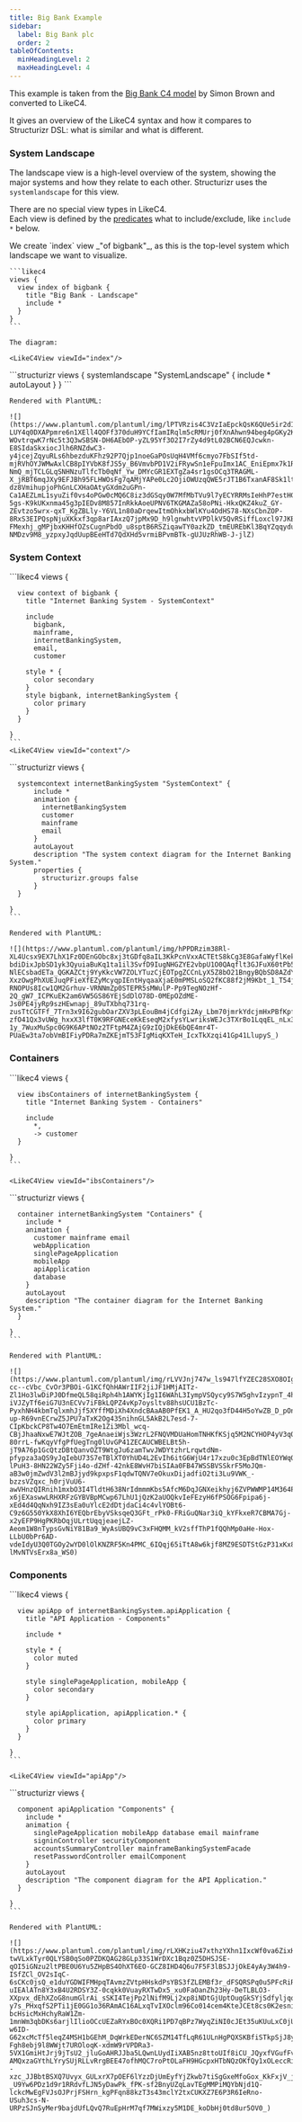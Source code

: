 ```yaml
---
title: Big Bank Example
sidebar:
  label: Big Bank plc
  order: 2
tableOfContents:
  minHeadingLevel: 2
  maxHeadingLevel: 4  
---
```



This example is taken from the [Big Bank C4 model](https://structurizr.com/dsl?example=big-bank-plc) by Simon Brown and converted to LikeC4.

It gives an overview of the LikeC4 syntax and how it compares to Structurizr DSL: what is similar and what is different.

<LinkCard
  title="Big Bank in playground"
  description="Explore the model and play with this example in the LikeC4 playground"
  href="https://playground.likec4.dev/w/bigbank/"
  target="_blank"
/>

### System Landscape

The landscape view is a high-level overview of the system, showing the major systems and how they relate to each other.
Structurizr uses the `systemlandscape` for this view.

There are no special view types in LikeC4.  
Each view is defined by the [predicates](/dsl/views/#view-predicates) what to include/exclude, like `include *` below.

<Tabs syncKey="label">
  <Tab label='likec4'>
    We create `index` view _"of bigbank"_, as this is the top-level system which landscape we want to visualize.
    
    ```likec4
    views {
      view index of bigbank {
        title "Big Bank - Landscape"
        include *
      }
    }
    ```

    The diagram:

    <LikeC4View viewId="index"/>

  </Tab>
  <Tab label='structurizr'>
    ```structurizr
    views {
      systemlandscape "SystemLandscape" {
        include *
        autoLayout
      }
    }
    ```

    Rendered with PlantUML:

    ![](https://www.plantuml.com/plantuml/img/lPTVRzis4C3VzIaEpckQsK6QUe5ir2dIOS223dEsFYHzeAcJJPWYDHvT9olwtNUa9LlnfCpjiiX0uf2ykz_zfVAMl71-LUY4q0DXAPpmre6n1XEll4QOFf370duH9YCfIamIRqlm5cRMUrj0fXnAhwn94beg4pGKy2K14CxPzNjh_5JzXJ3eyrA6kLXfVuFtVgBLt1HeF4Z-WOvtrqwK7rNc5t3Q3wSBSN-DH6AEbOP-yZL95Yf3O2I7rZy4d9tL02BCN6EQJcwkn-E8SIdaSkxiocJlh6RNZdwC3-y4jcejZqyuRLs6hbezduKFhz92P7Qjp1noeGaPOsUqH4VMf6cmyo7FbSIf5td-mjRVhOYJWMwAxlCB8pIYVbK8fJS5y_B6VmvbPD1V2iFRywSn1eFpuImx1AC_EniEpmx7k1RAvBo61t7yJ-NmQ_mjTCLGLqSNHNzuTlfcTb0qNf_Yw_DMYcGR1EXTgZa4sr1gsOCq3TRAGML-X_jRBT6mqJXy9EFJBh95FLHWOsFg7qAMjYAPe0Lc2OjiOWUzqQWE5rJT1B6TxanAF8Sk1ltnxIQ-dz8VmihupjoPhGnLCXHaOAtyGXdm2uGPn-Ca1AEZLmL1syuZif0vs4oPGw0cMQ6C8iz3dGSqy0W7MfMbTVu9l7yECYRRMsIeHhP7estHGrLnrRNHn9lQtA-5gs-K9kUKxnma45g3pIEDv8M857InRkkAoeUPNV6TKGMAZa58oPNi-HkxQKZ4kuZ_GY-ZEvtzo5wrx-qxT_KgZBLly-Y6VL1n80aDrqewItmOhkxbWlKYu4OdHS78-NXsCbnZOP-8RxS3EIPQspNjuXKkxf3qp8arIAxzQ7jpMx9D_h9lgnwhtvVPDlkV5QvRSiffLoxcl97JKBA5M2AKuY6yBL3axHhrx47hLfXEkoQgX-FMexhj_gMPjbxKHHfOZsCugnPbdO_u8sptB6RSZiqawTY0azkZD_tmEUREbKl3BqYZqqydutR7uG9wgGnJyg8I6__1qQUQa76rC18RaQPjg655hAYNj6lk16blgXQIdz3lG9hra3jRF2DGev5QAAR8BxPrFrO6cXATQhiozBI9q06zRyzksytGOcb2Iu8_LqXn2B8fBkd79pOLFXpVtg36Si7l-NMDzv9M8_yzpxyJqdUupBEeHTd7QdXHd5vrmiBPvmBTk-gUJUzRhWB-J-jlZ)

  </Tab>
</Tabs>


### System Context

<Tabs syncKey="label">
  <Tab label='likec4'>
    ```likec4
    views {

      view context of bigbank {
        title "Internet Banking System - SystemContext"

        include
          bigbank,
          mainframe,
          internetBankingSystem,
          email,
          customer

        style * {
          color secondary
        }
        style bigbank, internetBankingSystem {
          color primary
        }
      }

    }
    ```
    <LikeC4View viewId="context"/>

  </Tab>
  <Tab label='structurizr'>
    ```structurizr
    views {

      systemcontext internetBankingSystem "SystemContext" {
          include *
          animation {
            internetBankingSystem
            customer
            mainframe
            email
          }
          autoLayout
          description "The system context diagram for the Internet Banking System."
          properties {
            structurizr.groups false
          }
      }

    }
    ```

    Rendered with PlantUML:

    ![](https://www.plantuml.com/plantuml/img/hPPDRzim38Rl-XL4Ucsx9EX7LhX1Fz0DEnGObc8xj3tGDfq8aIL3KkPcnVxxACTEtS8kCg3E8GafaWyflKekd4VhLxaIZZmuAj2YDnQqqIIyz8hWc_PaDNklK2-bdiDixJpbSD1yk3QyuiaBuKq1ta1il3SvfD9IugNHGZYE2vbpU1O0QAqflt3GJFuX60tPb5A6A-NlECsbadETa_QGKAZCtj9YyKkcVW7ZOLYTuzCjEOTpgZCCnLyX5Z8bO21BngyBQbSD8AZdYgBe9aUfDk3JQOLpXSboRirAfzT6SUjxdwk7FO6njcNL4rORcvAjhITnUB7LBJ0rPHXEXieHutGMRqPPJ_9zZD7eP1Adks0CuwF9v6XtZ5kKEcCRxSJnmUCeo3gZe-XxzOwgPhXUEJuqPFieXfEZyMcyqpIEntHyqaaXjaE0mPMSLoSQ2fKC88f2jM9Kbt_1_T54j6gq5kybrTCTiaNTDM1JO-RNOPUs8Icw1QM2Grhuv-VRNNmZp0STEPR5sMWulP-Pp9TegNOzHf-2Q_gW7_ICPKuEK2am6VW5GS86YEjSdDlO78D-0MEpOZdME-Js0PE4jyRp9szHEwnapj_89uTXbhq731rq-zusTtCGTFf_7Trn3x9I62gubOarZXV3pLEouBm4jCdfgi2Ay_Lbm70jmrkYdcjmHxPBfKpfNcOOxidVaigEEVDMI5ljGslEg5E-zfO41Qx3vUWg_hxxX3lfT0K9RFGNEceKkEseqM2xfysYLwriksWEJc3TXrBo1LqqEL_nLx3zWcVS7gSGFGuulDyx7ORNlb_8PAdvz-1y_7WuxMuSpc0G9K6APtNOz2TFtpM4ZAjG9zIQjDkE6bQE4mr4T-PUaEw3ta7obVmBIFiyPDRa7mZKEjmT53FIgMiqKXTeH_IcxTkXzqi41Gp41LlupyS_)

  </Tab>
</Tabs>



### Containers

<Tabs syncKey="label">
  <Tab label='likec4'>
    ```likec4
    views {

      view ibsContainers of internetBankingSystem {
        title "Internet Banking System - Containers"

        include
          *,
          -> customer
      }

    }
    ```

    <LikeC4View viewId="ibsContainers"/>

  </Tab>
  <Tab label='structurizr'>
    ```structurizr
    views {

      container internetBankingSystem "Containers" {
        include *
        animation {
          customer mainframe email
          webApplication
          singlePageApplication
          mobileApp
          apiApplication
          database
        }
        autoLayout
        description "The container diagram for the Internet Banking System."
      }

    }
    ```

    Rendered with PlantUML:

    ![](https://www.plantuml.com/plantuml/img/rLVVJnj747w_ls947lfYZEC28SXO8OIgYUB6xQ4a4kHXxcvihxZRFUtkOMZL_xspzuipt1aZA6hn0_B-cc--cVbc_CvOr3PBOi-G1KCfQhHAWrIIF2jiJF1HMjAITz-Zl1Ho3lwDiPJ0DfmeQL58qiRph4h1AWYKjIg1I6WAhL3IympVSQycy9S7W5ghvIzypnT_4hmUy594CynYUqRNzZWMSvcGj12IiygxIutfDn7P1Gm7xdI2rnCo1kTKlZ3m_lQyXOW869KcPMzIQbfrG53EOngDAazAHme_-iVJZyTf6eiG7U3nECVv7iFBkLQPZ4vKp7oysltv88hsUCU1BzTc-PyxhNH4kbmTqlxmhJjf5XYffMDiXh4XndcBAaAB0PfEK1_A_HU2qo3fD44H5oYwZB_D_pOnlX-up-R69vnECrwZ5JPU7aTxK2Og435nihnGL5AkB2L7esd-7-CIpKbckCP8Tw4O7EmEtmIRe1Zi3Mbl_wcq-CBjJhaaNxwE7WJtZOB_7geAnaeiWjs3WzrL2FNQVMDUaHomTNHKfKSjq5M2NCYHOP4yV3qOdnU7VenstChuGbx8OmZBSw1cO1S40T_lmLAmsARLcsuDC0oPB6lwMx0k6z50nwPNC-80rrL-fwKqyVfgPfUegTng0lUvGP41ZECAUCWBELBt5h-jT9A76p1GcQtzDBtQanvOZT9WtgJu6zamTwvJWDYtzhrLrqwtdNm-pfypza3aQS9yJqIebU73S7eTBlXT0YhUD4L2EvIh6itG6WjU4r17xzu0c3EpBdTNlEOYWqQLDP-lPuH3-8HN22WZy5Fji4o-dZHf-42nkE8WvH7biSIAa0FB47WSSBVSSkrF5MoJQm-aB3w0jmZwdV3l2mBJjyd9kpxpsF1qdwTQNV7eOkuxDijadfiO2ti3Lu9VWK_-bzzsVZqxc_h0rjVuU6-awVHnzQIRnih1mxbO3I4TldtH638NrIdmmmKbs5AfcM6DqJGNXeikhyj6ZVPWWMP14M364PQsX0AXfiXzPRtBovQ7FeZLl56h3qvEdLvNP-x6jEXaswwLRHXRFzGYBVBpMCwp67LhU1jQzK2aUOQkvIeFEzyH6fPSOG6Fpipa6j-xEd4d4QqNxh9IZ3sEa0uYlcE2dDtjdaCi4c4vlYOBt6-C9z6G550YkX8XhI6YEQbrEbyVSksqeQ3GFt_rPk0-FRiGuQNar3iQ_kYFkxeR7CBMA7Gj-x2yEFP9HgPKRbOqjULrtUqqjeaejLZ-Aeom1W8nTypsGvNiY81Ba9_WyAsUBQ9vC3xFHQMM_kV2sffThP1fQQhMp0aHe-Hox-LLbU0bPr6AD-vdeIdyU3Q0TGOy2wYD0lOlKNZRF5Kn4PMC_6IQqj65iTtA8w6kjf8MZ9ESDTStGzP31xKx8MzRtMrMFXJ3_mVUEsOV2RfkjlVX_a78aZFJAibpTAbPTTU3zd__l7DsCdqknEtpyHE9_Jxv_BoyDeL-lMvNTVsErx8a_WS0)

  </Tab>
</Tabs>

### Components

<Tabs syncKey="label">
  <Tab label='likec4'>
    ```likec4
    views {

      view apiApp of internetBankingSystem.apiApplication {
        title "API Application - Components"

        include *

        style * {
          color muted
        }

        style singlePageApplication, mobileApp {
          color secondary
        }

        style apiApplication, apiApplication.* {
          color primary
        }
      }

    }
    ```

    <LikeC4View viewId="apiApp"/>

  </Tab>
  <Tab label='structurizr'>
    ```structurizr
    views {

      component apiApplication "Components" {
        include *
        animation {
          singlePageApplication mobileApp database email mainframe
          signinController securityComponent
          accountsSummaryController mainframeBankingSystemFacade
          resetPasswordController emailComponent
        }
        autoLayout
        description "The component diagram for the API Application."
      }

    }
    ```

    Rendered with PlantUML:

    ![](https://www.plantuml.com/plantuml/img/rLXHKziu47xthzYXhn1IxcWf0va6ZixH8TSSfdUTWJviR2NHO4iPIIPmD_VVRsKxnZQsun0ADBmGMT9-twVLxkTyr0QLYSB0qSo0PZDKQAG28GLp33S1WrDXc1Bqz0Z5DHSJSE-qOI5iGNzu2ltPBE0U6Yu5ZHpBS4OhXT6EO-GCZ8IHD4Q6u7F5F3lBSJJjOkE4yAy3W4h9-ISfZCl_OV2sIqC-6sCKc0jsQ_e1duYGDWIFMHpqTAvmzZVtpHHskdPsYBS3fZLEMBf3r_dFSQRSPq0u5PFcRiRoKIqG59E07HmikANK4cOTufMZrUbxdeo8aXk58QgxOyAgP10mrUl538xGkvueck8Vou2qUxEtEngDBJHBAnthnXyxMogVgNHqrz_RmJqQrLFqvTogEyP0Cs9mZzT7WoFKjN1_Iv_NmVdrbptVtot26SUVCfmTzcxdm-uIEAlATn8Y3xB4U2RDSY3Z-0cqkk0VuayRXTwDx5_xu0FaOanZh23Hy-DeTLBLO3-XXpvx_dEhXZoG8numGlrAi_sSKI4TejPp2lNifM9Lj2xp8iNDtGjUptOugGkSYjSdfyljqo7rdXpQrvcP2rILSNA86c8xMKZOE3pCgaN965o90qsDUFzjjtVfoh6PesBfe-y7s_PHxqfS2PTi1jE0GG1o36RAmAC16ALxqTvIXOclm96Co014cem4KteJCEt8cs0K2esniQ1lp7YT3MYekgYX-bcHsicMxHchyRaW1Zm-1mnWm3qbDKs6arjlIlioOCcUEZaRYxBOc0XQRi1PD7qBPz7WyqZiNI0cJEt35uKUuLxC0jURiX0hj8uqKvGs4wv9jbZPdCgRC4KzPJvWH8SXpCBKUOhvzYlbG2myMIq8v2Idzb9NGjIQvnJLJoxLbhrLUNjPm_uptg3hAJupWCA7lfX40Qey-w6ID-G62xcMcTf5leqZ4MSH1bGEhM_DqWrkEDerNC6SZM14TfLqR61ULnHgPQXSKBfiSTkpSjJ8y0t9ct9HpHi27d93PwkZaVNvQuaG9b1yTiCzrY13lbFNKiyc5OfBwSMYuUJZCtTdog8V_7Mye5-Fgh8ebj9l8WWjt7UROloqK-xdmW9rVPDRa3-5VX1GmiHtJrj9jTsU2_jluGoAHRJJba5LQwnLUydIiXAB5nz8ttoUIf8iCU_JQyxfVGufFvD0IO9IijdCpCfzUr6QNjdQgbExHrccsFB1mlFzgBnHSPH4bLaQwrwtk8BOoV3r_AozJlLkjQrADJiyk5IfqRp_XQ1Pd2E6rRMiMA8K2z3MjVHU9SPX4-AMQxzaGYthLYrySUjRLLvRrgBEE47ofhMQC7roPtOLaFH9HGcpxHTbNQzOKfQy1xOLeccRiYQfutfaThXCq5r875PyMU9RqvxmWvyesb8iBhGMUOKE3vtBD--xzc_JJBbtBSXQ7Uvyx_GULxrX7pOEF6lYzzDjUmEyfYjZkwb7tiSgGxeMfoGox_KkFxjV_jZ-_U9Yw6PDz1d9r1RRdvfLJN5yDawPk_fPK-sf2BnyUZqLavTEgMMPiMQYbNjd1Q-lckcMwEgFVJsOJPrjFSHrn_kgPFqn88kzT3s43mclY2txCUKXZ7E6P3R6IeRno-USuh3cs-N-URPzSJnSyMer9bajdUfLQvQ7RuEpHrM7qf7MWixzy5M1DE_koDbHj0td8ur5OV0_)

  </Tab>
</Tabs>
